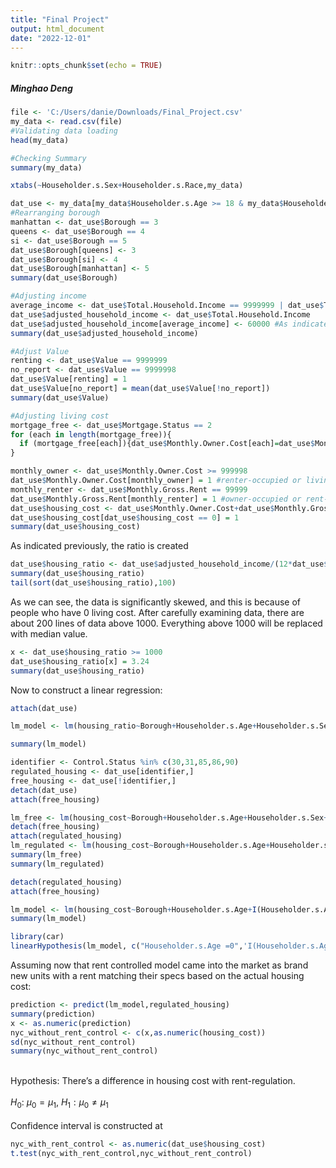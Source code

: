 ---
title: "Final Project"
output: html_document
date: "2022-12-01"
---

```{r setup, include=FALSE}
knitr::opts_chunk$set(echo = TRUE)
```

##### Minghao Deng

```{r}
file <- 'C:/Users/danie/Downloads/Final_Project.csv'
my_data <- read.csv(file)
#Validating data loading
head(my_data)
```
```{r}
#Checking Summary
summary(my_data)
```
```{r}
xtabs(~Householder.s.Sex+Householder.s.Race,my_data)
```
```{r}
dat_use <- my_data[my_data$Householder.s.Age >= 18 & my_data$Householder.s.Age <= 65, ]
#Rearranging borough
manhattan <- dat_use$Borough == 3
queens <- dat_use$Borough == 4
si <- dat_use$Borough == 5
dat_use$Borough[queens] <- 3
dat_use$Borough[si] <- 4
dat_use$Borough[manhattan] <- 5
summary(dat_use$Borough)
```
```{r}
#Adjusting income
average_income <- dat_use$Total.Household.Income == 9999999 | dat_use$Total.Household.Income <0
dat_use$adjusted_household_income <- dat_use$Total.Household.Income
dat_use$adjusted_household_income[average_income] <- 60000 #As indicated in summary
summary(dat_use$adjusted_household_income)
```
```{r}
#Adjust Value
renting <- dat_use$Value == 9999999
no_report <- dat_use$Value == 9999998
dat_use$Value[renting] = 1
dat_use$Value[no_report] = mean(dat_use$Value[!no_report])
summary(dat_use$Value)
```

```{r}
#Adjusting living cost
mortgage_free <- dat_use$Mortgage.Status == 2
for (each in length(mortgage_free)){
  if (mortgage_free[each]){dat_use$Monthly.Owner.Cost[each]=dat_use$Monthly.Owner.Cost[each]+dat_use$Value[each]*0.8/360}
}

monthly_owner <- dat_use$Monthly.Owner.Cost >= 999998
dat_use$Monthly.Owner.Cost[monthly_owner] = 1 #renter-occupied or living rent-free mean 0 cost to owner, since this isn't living cost
monthly_renter <- dat_use$Monthly.Gross.Rent == 99999
dat_use$Monthly.Gross.Rent[monthly_renter] = 1 #owner-occupied or rent-free
dat_use$housing_cost <- dat_use$Monthly.Owner.Cost+dat_use$Monthly.Gross.Rent
dat_use$housing_cost[dat_use$housing_cost == 0] = 1
summary(dat_use$housing_cost)
```
As indicated previously, the ratio is created
```{r}
dat_use$housing_ratio <- dat_use$adjusted_household_income/(12*dat_use$housing_cost)
summary(dat_use$housing_ratio)
tail(sort(dat_use$housing_ratio),100)
```
As we can see, the data is significantly skewed, and this is because of people who have 0 living cost. After carefully examining data, there are about 200 lines of data above 1000. Everything above 1000 will be replaced with median value.
```{r}
x <- dat_use$housing_ratio >= 1000
dat_use$housing_ratio[x] = 3.24 
summary(dat_use$housing_ratio)
```
Now to construct a linear regression:
```{r}
attach(dat_use)
```
```{r}
lm_model <- lm(housing_ratio~Borough+Householder.s.Age+Householder.s.Sex+Householder.s.Race+Condo.Coop.Status+Number.of.Stories.in.Building+Number.of.Units.in.Building+Number.of.Bedrooms+Number.of.Rooms+Complete.Kitchen.Facilities+Complete.Plumbing.Facilities+Type.of.Heating.Fuel+Control.Status)
```
```{r}
summary(lm_model)
```

```{r}
identifier <- Control.Status %in% c(30,31,85,86,90)
regulated_housing <- dat_use[identifier,]
free_housing <- dat_use[!identifier,]
detach(dat_use)
attach(free_housing)
```
```{r}
lm_free <- lm(housing_cost~Borough+Householder.s.Age+Householder.s.Sex+Condo.Coop.Status+Number.of.Stories.in.Building+Number.of.Units.in.Building+Number.of.Bedrooms+Number.of.Rooms+Complete.Kitchen.Facilities+Complete.Plumbing.Facilities+Type.of.Heating.Fuel)
detach(free_housing)
attach(regulated_housing)
lm_regulated <- lm(housing_cost~Borough+Householder.s.Age+Householder.s.Sex+Condo.Coop.Status+Number.of.Stories.in.Building+Number.of.Units.in.Building+Number.of.Bedrooms+Number.of.Rooms+Complete.Kitchen.Facilities+Complete.Plumbing.Facilities+Type.of.Heating.Fuel)
summary(lm_free)
summary(lm_regulated)
```

```{r}
detach(regulated_housing)
attach(free_housing)
```
```{r}
lm_model <- lm(housing_cost~Borough+Householder.s.Age+I(Householder.s.Age**2)+Number.of.Stories.in.Building+Number.of.Units.in.Building+Number.of.Rooms+Type.of.Heating.Fuel+Control.Status)
summary(lm_model)
```
```{r}
library(car)
linearHypothesis(lm_model, c("Householder.s.Age =0",'I(Householder.s.Age^2)'))
```

Assuming now that rent controlled model came into the market as brand new units with a rent matching their specs based on the actual housing cost:
```{r}
prediction <- predict(lm_model,regulated_housing)
summary(prediction)
x <- as.numeric(prediction)
nyc_without_rent_control <- c(x,as.numeric(housing_cost))
sd(nyc_without_rent_control)
summary(nyc_without_rent_control)
```

<p><br>Hypothesis: There's a difference in housing cost with rent-regulation.</br>
<br>$H_0:\ \mu_0=\mu_1$, $H_1: \mu_0 \ne \mu_1$</br>
<br>Confidence interval is constructed at </br></p>

```{r}
nyc_with_rent_control <- as.numeric(dat_use$housing_cost)
t.test(nyc_with_rent_control,nyc_without_rent_control)
```
